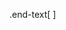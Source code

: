 .end-text[
<p class="smaller">
<span class="small" style="line-height: 1.2;">Graphics from </span><img src="./assets/freepik.jpg" style="max-height:20px; vertical-align:middle;"><br>
`r paste0("Created: ",format(Sys.time(),format='%d-%b-%Y'))` • James Ashmore • <a href="https://www.zifornd.com">Zifo</a>
</p>
]
